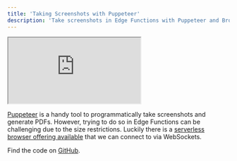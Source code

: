 ```yaml
---
title: 'Taking Screenshots with Puppeteer'
description: 'Take screenshots in Edge Functions with Puppeteer and Browserless.io.'
---
```


<div class="video-container">
  <iframe
    src="https://www.youtube-nocookie.com/embed/Q1nfnQggR4c"
    frameBorder="1"
    allow="accelerometer; autoplay; clipboard-write; encrypted-media; gyroscope; picture-in-picture"
    allowFullScreen
  ></iframe>
</div>

[Puppeteer](https://pptr.dev/) is a handy tool to programmatically take screenshots and generate PDFs. However, trying to do so in Edge Functions can be challenging due to the size restrictions. Luckily there is a [serverless browser offering available](https://www.browserless.io/) that we can connect to via WebSockets.

Find the code on [GitHub](https://github.com/supabase/supabase/tree/master/examples/edge-functions/supabase/functions/puppeteer).

